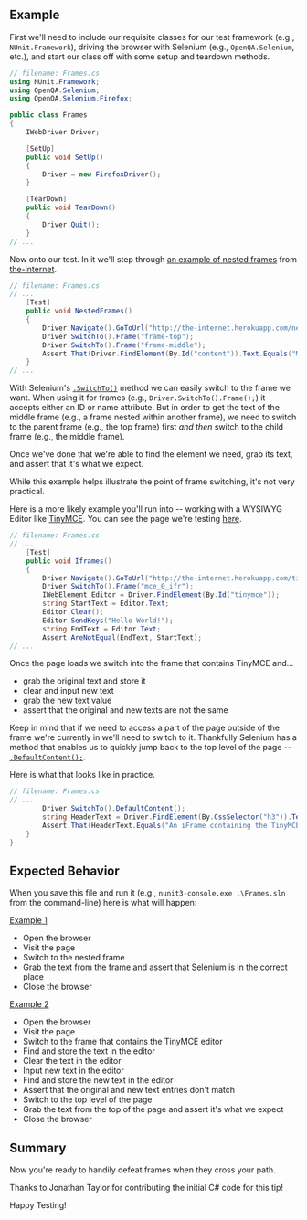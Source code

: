 ## Example

First we'll need to include our requisite classes for our test framework (e.g., `NUnit.Framework`), driving the browser with Selenium (e.g., `OpenQA.Selenium`, etc.), and start our class off with some setup and teardown methods.

```csharp
// filename: Frames.cs
using NUnit.Framework;
using OpenQA.Selenium;
using OpenQA.Selenium.Firefox;

public class Frames
{
    IWebDriver Driver;

    [SetUp]
    public void SetUp()
    {
        Driver = new FirefoxDriver();
    }

    [TearDown]
    public void TearDown()
    {
        Driver.Quit();
    }
// ...
```

Now onto our test. In it we'll step through [an example of nested frames](http://the-internet.herokuapp.com/nested_frames) from [the-internet](https://github.com/tourdedave/the-internet).

```csharp
// filename: Frames.cs
// ...
    [Test]
    public void NestedFrames()
    {
        Driver.Navigate().GoToUrl("http://the-internet.herokuapp.com/nested_frames");
        Driver.SwitchTo().Frame("frame-top");
        Driver.SwitchTo().Frame("frame-middle");
        Assert.That(Driver.FindElement(By.Id("content")).Text.Equals("MIDDLE"));
    }
// ...
```

With Selenium's [`.SwitchTo()`](http://seleniumhq.github.io/selenium/docs/api/dotnet/html/M_OpenQA_Selenium_IWebDriver_SwitchTo.htm) method we can easily switch to the frame we want. When using it for frames (e.g., `Driver.SwitchTo().Frame();`) it accepts either an ID or name attribute. But in order to get the text of the middle frame (e.g., a frame nested within another frame), we need to switch to the parent frame (e.g., the top frame) first _and then_ switch to the child frame (e.g., the middle frame).

Once we've done that we're able to find the element we need, grab its text, and assert that it's what we expect.

While this example helps illustrate the point of frame switching, it's not very practical.

Here is a more likely example you'll run into -- working with a WYSIWYG Editor like [TinyMCE](http://www.tinymce.com/). You can see the page we're testing [here](http://the-internet.herokuapp.com/tinymce).

```csharp
// filename: Frames.cs
// ...
    [Test]
    public void Iframes()
    {
        Driver.Navigate().GoToUrl("http://the-internet.herokuapp.com/tinymce");
        Driver.SwitchTo().Frame("mce_0_ifr");
        IWebElement Editor = Driver.FindElement(By.Id("tinymce"));
        string StartText = Editor.Text;
        Editor.Clear();
        Editor.SendKeys("Hello World!");
        string EndText = Editor.Text;
        Assert.AreNotEqual(EndText, StartText);
// ...
```

Once the page loads we switch into the frame that contains TinyMCE and...

- grab the original text and store it
- clear and input new text
- grab the new text value
- assert that the original and new texts are not the same

Keep in mind that if we need to access a part of the page outside of the frame we're currently in we'll need to switch to it. Thankfully Selenium has a method that enables us to quickly jump back to the top level of the page -- [`.DefaultContent();`](http://seleniumhq.github.io/selenium/docs/api/dotnet/html/M_OpenQA_Selenium_ITargetLocator_DefaultContent.htm).

Here is what that looks like in practice.

```csharp
// filename: Frames.cs
// ...
        Driver.SwitchTo().DefaultContent();
        string HeaderText = Driver.FindElement(By.CssSelector("h3")).Text;
        Assert.That(HeaderText.Equals("An iFrame containing the TinyMCE WYSIWYG Editor"));
    }
}
```

## Expected Behavior

When you save this file and run it (e.g., `nunit3-console.exe .\Frames.sln` from the command-line) here is what will happen:

<u>Example 1</u>

- Open the browser
- Visit the page
- Switch to the nested frame
- Grab the text from the frame and assert that Selenium is in the correct place
- Close the browser

<u>Example 2</u>

- Open the browser
- Visit the page
- Switch to the frame that contains the TinyMCE editor
- Find and store the text in the editor
- Clear the text in the editor
- Input new text in the editor
- Find and store the new text in the editor
- Assert that the original and new text entries don't match
- Switch to the top level of the page
- Grab the text from the top of the page and assert it's what we expect
- Close the browser

## Summary

Now you're ready to handily defeat frames when they cross your path.

Thanks to Jonathan Taylor for contributing the initial C# code for this tip!

Happy Testing!
